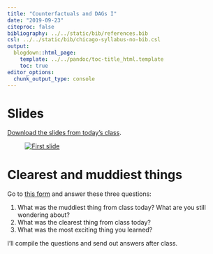 ```yaml
---
title: "Counterfactuals and DAGs I"
date: "2019-09-23"
citeproc: false
bibliography: ../../static/bib/references.bib
csl: ../../static/bib/chicago-syllabus-no-bib.csl
output:
  blogdown::html_page:
    template: ../../pandoc/toc-title_html.template
    toc: true
editor_options: 
  chunk_output_type: console
---
```


# Slides

[Download the slides from today's class](/slides/PMAP-8521_2019-09-23.pdf).

<figure>
[![First slide](/images/slides/slides_2019-09-23.png)](/slides/PMAP-8521_2019-09-23.pdf)
</figure>


# Clearest and muddiest things

Go to [this form](https://forms.gle/gDXoxmbQeps5suaJ6) and answer these three questions:

1. What was the muddiest thing from class today? What are you still wondering about?
2. What was the clearest thing from class today? 
3. What was the most exciting thing you learned?

I'll compile the questions and send out answers after class.

